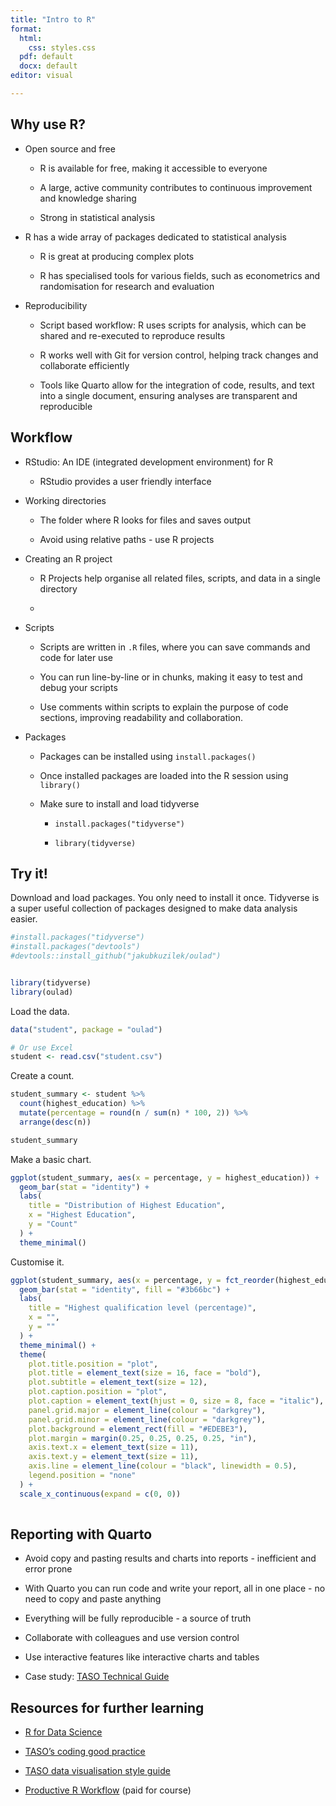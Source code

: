 ```yaml
---
title: "Intro to R"
format:
  html:
    css: styles.css
  pdf: default
  docx: default
editor: visual

---
```


## Why use R?

-   Open source and free

    -   R is available for free, making it accessible to everyone
    
    -   A large, active community contributes to continuous improvement and knowledge sharing
    
    -   Strong in statistical analysis

-   R has a wide array of packages dedicated to statistical analysis

    -   R is great at producing complex plots

    -   R has specialised tools for various fields, such as econometrics and randomisation for research and evaluation

-   Reproducibility

    -   Script based workflow: R uses scripts for analysis, which can be shared and re-executed to reproduce results

    -   R works well with Git for version control, helping track changes and collaborate efficiently

    -   Tools like Quarto allow for the integration of code, results, and text into a single document, ensuring analyses are transparent and reproducible

## Workflow

-   RStudio: An IDE (integrated development environment) for R

    -   RStudio provides a user friendly interface

-   Working directories

    -   The folder where R looks for files and saves output

    -   Avoid using relative paths - use R projects

-   Creating an R project

    -   R Projects help organise all related files, scripts, and data in a single directory

    -   

-   Scripts

    -   Scripts are written in `.R` files, where you can save commands and code for later use

    -   You can run line-by-line or in chunks, making it easy to test and debug your scripts

    -   Use comments within scripts to explain the purpose of code sections, improving readability and collaboration.

-   Packages

    -   Packages can be installed using `install.packages()`

    -   Once installed packages are loaded into the R session using `library()`

    -   Make sure to install and load tidyverse

        -   `install.packages("tidyverse")`

        -   `library(tidyverse)`
        
## Try it! 

Download and load packages. You only need to install it once. Tidyverse is a super useful collection of packages designed to make data analysis easier. 

```r
#install.packages("tidyverse")
#install.packages("devtools") 
#devtools::install_github("jakubkuzilek/oulad")


library(tidyverse)
library(oulad)
```

Load the data.

```r
data("student", package = "oulad")

# Or use Excel 
student <- read.csv("student.csv")
```

Create a count.

```r
student_summary <- student %>%
  count(highest_education) %>%
  mutate(percentage = round(n / sum(n) * 100, 2)) %>%
  arrange(desc(n))

student_summary
```

Make a basic chart.

```r
ggplot(student_summary, aes(x = percentage, y = highest_education)) +
  geom_bar(stat = "identity") +
  labs(
    title = "Distribution of Highest Education",
    x = "Highest Education",
    y = "Count"
  ) +
  theme_minimal()
```

Customise it. 

```r
ggplot(student_summary, aes(x = percentage, y = fct_reorder(highest_education, percentage))) +
  geom_bar(stat = "identity", fill = "#3b66bc") +
  labs(
    title = "Highest qualification level (percentage)",
    x = "",
    y = ""
  ) +
  theme_minimal() +
  theme(
    plot.title.position = "plot",
    plot.title = element_text(size = 16, face = "bold"),
    plot.subtitle = element_text(size = 12),
    plot.caption.position = "plot",
    plot.caption = element_text(hjust = 0, size = 8, face = "italic"),
    panel.grid.major = element_line(colour = "darkgrey"),
    panel.grid.minor = element_line(colour = "darkgrey"),
    plot.background = element_rect(fill = "#EDEBE3"),
    plot.margin = margin(0.25, 0.25, 0.25, 0.25, "in"),
    axis.text.x = element_text(size = 11),
    axis.text.y = element_text(size = 11),
    axis.line = element_line(colour = "black", linewidth = 0.5),
    legend.position = "none"
  ) +
  scale_x_continuous(expand = c(0, 0))
 

```

## Reporting with Quarto

-   Avoid copy and pasting results and charts into reports - inefficient and error prone

-   With Quarto you can run code and write your report, all in one place - no need to copy and paste anything

-   Everything will be fully reproducible - a source of truth

-   Collaborate with colleagues and use version control

-   Use interactive features like interactive charts and tables

-   Case study: [TASO Technical Guide](https://taso-he.github.io/technicalguide/)

## Resources for further learning

-   [R for Data Science](https://r4ds.hadley.nz/intro)

-   [TASO's coding good practice](https://taso-he.github.io/technicalguide/coding-good-practice/)

-   [TASO data visualisation style guide](https://taso-he.github.io/technicalguide/data-vis/)

-   [Productive R Workflow](https://www.productive-r-workflow.com/) (paid for course)
